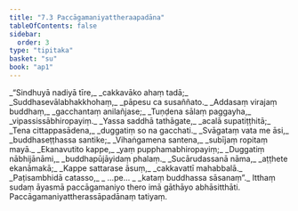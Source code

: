 ```yaml
---
title: "7.3 Paccāgamaniyattheraapadāna"
tableOfContents: false
sidebar:
  order: 3
type: "tipitaka"
basket: "su"
book: "ap1"
---
```



<DynamicBreadcrumb />

<Division number="13" book="ap1" bookNo="20" page="125">

<Paragraph number="1507" type="verses" book="ap1">
_“Sindhuyā nadiyā tīre,_  
_cakkavāko ahaṃ tadā;_  
_Suddhasevālabhakkhohaṃ,_  
_pāpesu ca susaññato._  

</Paragraph>

</Division>
<Division number="14" book="ap1" bookNo="20" page="125">

<Paragraph number="1508" type="verses" book="ap1">
_Addasaṃ virajaṃ buddhaṃ,_  
_gacchantaṃ anilañjase;_  
_Tuṇḍena sālaṃ paggayha,_  
_vipassissābhiropayiṃ._  

</Paragraph>

</Division>
<Division number="15" book="ap1" bookNo="20" page="125">

<Paragraph number="1509" type="verses" book="ap1">
_Yassa saddhā tathāgate,_  
_acalā supatiṭṭhitā;_  
_Tena cittappasādena,_  
_duggatiṃ so na gacchati._  

</Paragraph>

</Division>
<Division number="16" book="ap1" bookNo="20" page="125">

<Paragraph number="1510" type="verses" book="ap1">
_Svāgataṃ vata me āsi,_  
_buddhaseṭṭhassa santike;_  
_Vihaṅgamena santena,_  
_subījaṃ ropitaṃ mayā._  

</Paragraph>

</Division>
<Division number="17" book="ap1" bookNo="20" page="125">

<Paragraph number="1511" type="verses" book="ap1">
_Ekanavutito kappe,_  
_yaṃ pupphamabhiropayiṃ;_  
_Duggatiṃ nābhijānāmi,_  
_buddhapūjāyidaṃ phalaṃ._  

</Paragraph>

</Division>
<Division number="18" book="ap1" bookNo="20" page="125">

<Paragraph number="1512" type="verses" book="ap1">
_Sucārudassanā nāma,_  
_aṭṭhete ekanāmakā;_  
_Kappe sattarase āsuṃ,_  
_cakkavattī mahabbalā._  

</Paragraph>

</Division>
<Division number="19" book="ap1" bookNo="20" page="125">

<Paragraph number="1513" type="verses" book="ap1">
_Paṭisambhidā catasso,_  
_ …pe… _  
_kataṃ buddhassa sāsanaṃ”._  

</Paragraph>

<Paragraph number="1514" book="ap1">
Itthaṃ sudaṃ āyasmā paccāgamaniyo thero imā gāthāyo abhāsitthāti.

</Paragraph>
</Division>

<Paragraph number="1515" type="center" book="ap1">
Paccāgamaniyattherassāpadānaṃ tatiyaṃ.
</Paragraph>